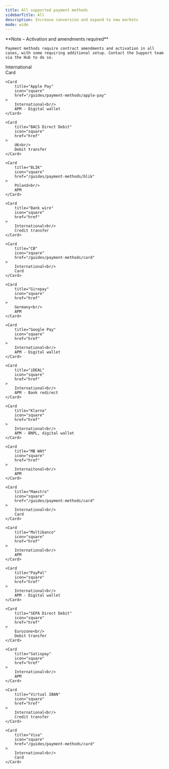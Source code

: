 ```yaml
---
title: All supported payment methods
sidebarTitle: All
description: Increase conversion and expand to new markets
mode: wide
---
```


<Note>
    **Note – Activation and amendments required**

    Payment methods require contract amendments and activation in all cases, with some requiring additional setup. Contact the Support team via the Hub to do so.
</Note>

<CardGroup cols={3}>
    <Card
        title="AMEX"
        icon="square"
        href="/guides/payment-methods/card"
    >
        International<br/>
        Card
    </Card>

    <Card
        title="Apple Pay"
        icon="square"
        href="/guides/payment-methods/apple-pay"
    >
        International<br/>
        APM - Digital wallet
    </Card>

    <Card
        title="BACS Direct Debit"
        icon="square"
        href="href"
    >
        UK<br/>
        Debit transfer
    </Card>

    <Card
        title="BLIK"
        icon="square"
        href="/guides/payment-methods/blik"
    >
        Poland<br/>
        APM
    </Card>

    <Card
        title="Bank wire"
        icon="square"
        href="href"
    >
        International<br/>
        Credit transfer
    </Card>

    <Card
        title="CB"
        icon="square"
        href="/guides/payment-methods/card"
    >
        International<br/>
        Card
    </Card>

    <Card
        title="Giropay"
        icon="square"
        href="href"
    >
        Germany<br/>
        APM
    </Card>

    <Card
        title="Google Pay"
        icon="square"
        href="href"
    >
        International<br/>
        APM - Digital wallet
    </Card>

    <Card
        title="iDEAL"
        icon="square"
        href="href"
    >
        International<br/>
        APM - Bank redirect
    </Card>

    <Card
        title="Klarna"
        icon="square"
        href="href"
    >
        International<br/>
        APM - BNPL, digital wallet
    </Card>

    <Card
        title="MB WAY"
        icon="square"
        href="href"
    >
        Internaitonal<br/>
        APM
    </Card>

    <Card
        title="Maestro"
        icon="square"
        href="/guides/payment-methods/card"
    >
        International<br/>
        Card
    </Card>

    <Card
        title="Multibanco"
        icon="square"
        href="href"
    >
        International<br/>
        APM
    </Card>

    <Card
        title="PayPal"
        icon="square"
        href="href"
    >
        International<br/>
        APM - Digital wallet
    </Card>

    <Card
        title="SEPA Direct Debit"
        icon="square"
        href="href"
    >
        Eurozone<br/>
        Debit transfer
    </Card>

    <Card
        title="Satispay"
        icon="square"
        href="href"
    >
        International<br/>
        APM
    </Card>

    <Card
        title="Virtual IBAN"
        icon="square"
        href="href"
    >
        International<br/>
        Credit transfer
    </Card>

    <Card
        title="Visa"
        icon="square"
        href="/guides/payment-methods/card"
    >
        International<br/>
        Card
    </Card>

</CardGroup>